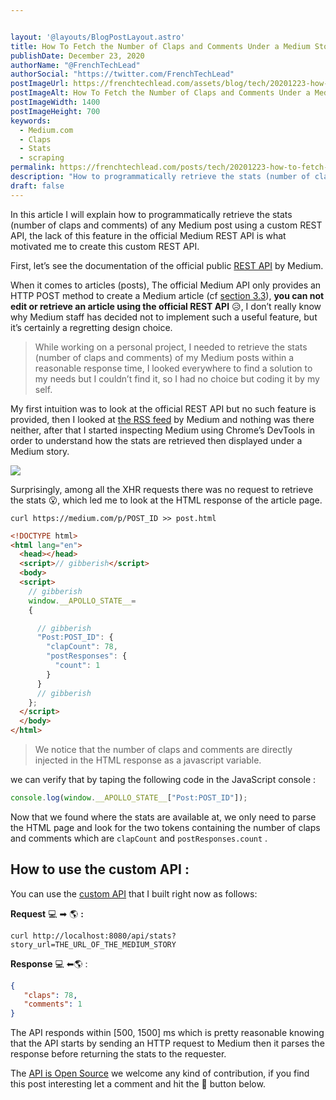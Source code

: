 ```yaml
---


layout: '@layouts/BlogPostLayout.astro'
title: How To Fetch the Number of Claps and Comments Under a Medium Story
publishDate: December 23, 2020
authorName: "@FrenchTechLead"
authorSocial: "https://twitter.com/FrenchTechLead"
postImageUrl: https://frenchtechlead.com/assets/blog/tech/20201223-how-to-fetch/0.jpg
postImageAlt: How To Fetch the Number of Claps and Comments Under a Medium Story
postImageWidth: 1400
postImageHeight: 700
keywords:
  - Medium.com
  - Claps
  - Stats
  - scraping
permalink: https://frenchtechlead.com/posts/tech/20201223-how-to-fetch-the-number-of-claps-of-a-medium-story/
description: "How to programmatically retrieve the stats (number of claps and comments) of any Medium.com post using a custom REST API."
draft: false
---
```


In this article I will explain how to programmatically retrieve the stats (number of claps and comments) of any Medium post using a custom REST API, the lack of this feature in the official Medium REST API is what motivated me to create this custom REST API.


First, let’s see the documentation of the official public [REST API](https://github.com/Medium/medium-api-docs) by Medium.



When it comes to articles (posts), The official Medium API only provides an HTTP POST method to create a Medium article (cf [section 3.3](https://github.com/Medium/medium-api-docs#33-posts)), **you can not edit or retrieve an article using the official REST API** 😥, I don’t really know why Medium staff has decided not to implement such a useful feature, but it’s certainly a regretting design choice.

> While working on a personal project, I needed to retrieve the stats (number of claps and comments) of my Medium posts within a reasonable response time, I looked everywhere to find a solution to my needs but I couldn’t find it, so I had no choice but coding it by my self.

My first intuition was to look at the official REST API but no such feature is provided, then I looked at [the RSS feed](https://help.medium.com/hc/en-us/articles/214874118-Using-RSS-feeds-of-profiles-and-publications) by Medium and nothing was there neither, after that I started inspecting Medium using Chrome’s DevTools in order to understand how the stats are retrieved then displayed under a Medium story.

<Image w="1400" h="766" src={img2} t="Medium Inspection with devTools" solo="true" />

Surprisingly, among all the XHR requests there was no request to retrieve the stats 😮, which led me to look at the HTML response of the article page.

```
curl https://medium.com/p/POST_ID >> post.html
```

```html
<!DOCTYPE html>
<html lang="en">
  <head></head>
  <script>// gibberish</script>
  <body>
  <script>
    // gibberish
    window.__APOLLO_STATE__=
    {

      // gibberish
      "Post:POST_ID": {
        "clapCount": 78,
        "postResponses": {
          "count": 1
        }
      }
      // gibberish
    };
  </script>
  </body>
</html>
```

> We notice that the number of claps and comments are directly injected in the HTML response as a javascript variable.

 we can verify that by taping the following code in the JavaScript console :

```js
console.log(window.__APOLLO_STATE__["Post:POST_ID"]);
```


Now that we found where the stats are available at, we only need to parse the HTML page and look for the two tokens containing the number of claps and comments which are `clapCount` and `postResponses.count` .



## How to use the custom API :


You can use the [custom API](https://github.com/FrenchTechLead/medium-stats-api) that I built right now as follows:

**Request** 💻 ➡ 🌎 **:**

```
curl http://localhost:8080/api/stats?story_url=THE_URL_OF_THE_MEDIUM_STORY
```

**Response** 💻 ⬅🌎 :

```json
{  
   "claps": 78,  
   "comments": 1  
}
```

The API responds within \[500, 1500\] ms which is pretty reasonable knowing that the API starts by sending an HTTP request to Medium then it parses the response before returning the stats to the requester.

The [API is Open Source](https://github.com/FrenchTechLead/medium-stats-api) we welcome any kind of contribution, if you find this post interesting let a comment and hit the 👏 button below.